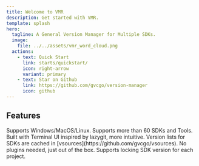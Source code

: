 ```yaml
---
title: Welcome to VMR
description: Get started with VMR.
template: splash
hero:
  tagline: A General Version Manager for Multiple SDKs.
  image:
    file: ../../assets/vmr_word_cloud.png
  actions:
    - text: Quick Start
      link: starts/quickstart/
      icon: right-arrow
      variant: primary
    - text: Star on Github
      link: https://github.com/gvcgo/version-manager
      icon: github
---
```



## Features

<CardGrid stagger>
	<Card title="Cross-platform" icon="list-format">
		Supports Windows/MacOS/Linux.
	</Card>
	<Card title="Supports multi SDKs" icon="list-format">
		Supports more than 60 SDKs and Tools.
	</Card>
	<Card title="Easy to use" icon="list-format">
		Built with Terminal UI inspired by lazygit, more intuitive.
	</Card>
	<Card title="Fast & Stable" icon="rocket">
		Version lists for SDKs are cached in [vsources](https://github.com/gvcgo/vsources).
	</Card>
	<Card title="No plugins" icon="puzzle">
		No plugins needed, just out of the box.
	</Card>
	<Card title="Lock SDK version for a project" icon="seti:lock">
		Supports locking SDK version for each project.
	</Card>
</CardGrid>
